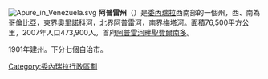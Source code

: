 [[File:Apure_in_Venezuela.svg|right]]
'''阿普雷州'''（{{lang-es|Estado Apure}}）是[[委內瑞拉|委內瑞拉]]西南部的一個州，西、南為[[哥倫比亞|哥倫比亞]]，東界[[奧里諾科河|奧里諾科河]]，北界[[阿普雷河|阿普雷河]]，南界[[梅塔河|梅塔河]]。面積76,500平方公里，2007年人口473,900人。首府[[阿普雷河畔聖費爾南多|阿普雷河畔聖費爾南多]]。

1901年建州。下分七個自治市。
{{Venezuela-geo-stub}}
{{委內瑞拉行政區劃}}
{{DEFAULTSORT:Apure}}
[[Category:委內瑞拉行政區劃|Category:委內瑞拉行政區劃]]